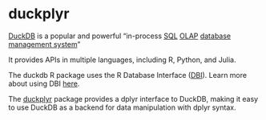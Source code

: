 # duckplyr


[DuckDB](https://duckdb.org/) is a popular and powerful "in-process 
[SQL](https://en.wikipedia.org/wiki/SQL) 
[OLAP](https://en.wikipedia.org/wiki/Online_analytical_processing) 
[database management system](https://en.wikipedia.org/wiki/Database#Database_management_system)"

It provides APIs in multiple languages, including R, Python, and Julia.

The duckdb R package uses the R Database Interface 
([DBI](https://cran.r-project.org/web/packages/DBI/index.html)). Learn more about using
DBI [here](https://solutions.posit.co/connections/db/r-packages/dbi/).

The [duckplyr](https://duckplyr.tidyverse.org/index.html) package provides a dplyr interface to DuckDB, making it easy to use DuckDB as a backend for data manipulation with dplyr syntax.